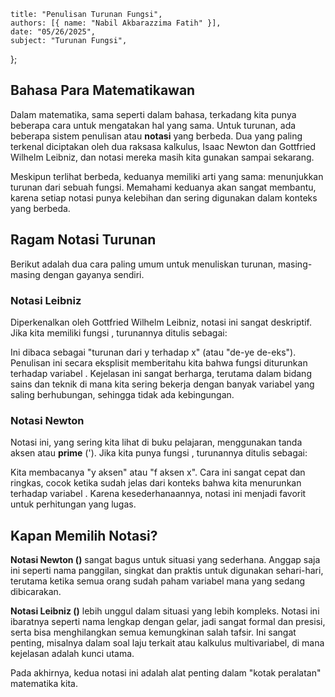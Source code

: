     title: "Penulisan Turunan Fungsi",
    authors: [{ name: "Nabil Akbarazzima Fatih" }],
    date: "05/26/2025",
    subject: "Turunan Fungsi",
};

## Bahasa Para Matematikawan

Dalam matematika, sama seperti dalam bahasa, terkadang kita punya beberapa cara untuk mengatakan hal yang sama. Untuk turunan, ada beberapa sistem penulisan atau **notasi** yang berbeda. Dua yang paling terkenal diciptakan oleh dua raksasa kalkulus, Isaac Newton dan Gottfried Wilhelm Leibniz, dan notasi mereka masih kita gunakan sampai sekarang.

Meskipun terlihat berbeda, keduanya memiliki arti yang sama: menunjukkan turunan dari sebuah fungsi. Memahami keduanya akan sangat membantu, karena setiap notasi punya kelebihan dan sering digunakan dalam konteks yang berbeda.

## Ragam Notasi Turunan

Berikut adalah dua cara paling umum untuk menuliskan turunan, masing-masing dengan gayanya sendiri.

### Notasi Leibniz

Diperkenalkan oleh Gottfried Wilhelm Leibniz, notasi ini sangat deskriptif. Jika kita memiliki fungsi <InlineMath math="y = f(x)" />, turunannya ditulis sebagai:

<BlockMath math="\frac{dy}{dx} \quad \text{atau} \quad \frac{df}{dx}" />

Ini dibaca sebagai "turunan dari y terhadap x" (atau "de-ye de-eks"). Penulisan <InlineMath math="\frac{dy}{dx}" /> ini secara eksplisit memberitahu kita bahwa fungsi <InlineMath math="y" /> diturunkan terhadap variabel <InlineMath math="x" />. Kejelasan ini sangat berharga, terutama dalam bidang sains dan teknik di mana kita sering bekerja dengan banyak variabel yang saling berhubungan, sehingga tidak ada kebingungan.

### Notasi Newton

Notasi ini, yang sering kita lihat di buku pelajaran, menggunakan tanda aksen atau **prime** ('). Jika kita punya fungsi <InlineMath math="y = f(x)" />, turunannya ditulis sebagai:

<BlockMath math="y' \quad \text{atau} \quad f'(x)" />

Kita membacanya "y aksen" atau "f aksen x". Cara ini sangat cepat dan ringkas, cocok ketika sudah jelas dari konteks bahwa kita menurunkan terhadap variabel <InlineMath math="x" />. Karena kesederhanaannya, notasi ini menjadi favorit untuk perhitungan yang lugas.

## Kapan Memilih Notasi?

**Notasi Newton (<InlineMath math="f'(x)" />)** sangat bagus untuk situasi yang sederhana. Anggap saja ini seperti nama panggilan, singkat dan praktis untuk digunakan sehari-hari, terutama ketika semua orang sudah paham variabel mana yang sedang dibicarakan.

**Notasi Leibniz (<InlineMath math="\frac{dy}{dx}" />)** lebih unggul dalam situasi yang lebih kompleks. Notasi ini ibaratnya seperti nama lengkap dengan gelar, jadi sangat formal dan presisi, serta bisa menghilangkan semua kemungkinan salah tafsir. Ini sangat penting, misalnya dalam soal laju terkait atau kalkulus multivariabel, di mana kejelasan adalah kunci utama.

Pada akhirnya, kedua notasi ini adalah alat penting dalam "kotak peralatan" matematika kita.